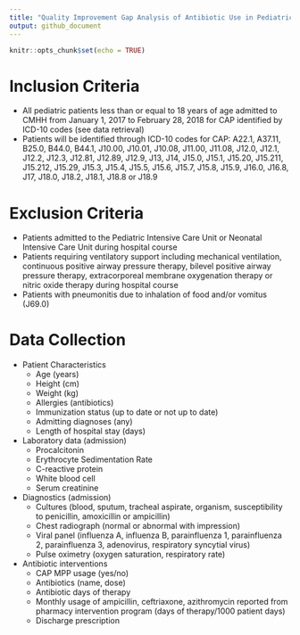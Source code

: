 ```yaml
---
title: "Quality Improvement Gap Analysis of Antibiotic Use in Pediatric Patients with Community Acquired Pneumonia"
output: github_document
---
```


```r
knitr::opts_chunk$set(echo = TRUE)
```

# Inclusion Criteria
* All pediatric patients less than or equal to 18 years of age admitted to CMHH from January 1, 2017 to February 28, 2018 for CAP identified by ICD-10 codes (see data retrieval)
* Patients will be identified through ICD-10 codes for CAP: A22.1, A37.11, B25.0, B44.0, B44.1, J10.00, J10.01, J10.08, J11.00, J11.08, J12.0, J12.1, J12.2, J12.3, J12.81, J12.89, J12.9, J13, J14, J15.0, J15.1, J15.20, J15.211, J15.212, J15.29, J15.3, J15.4, J15.5, J15.6, J15.7, J15.8, J15.9, J16.0, J16.8, J17, J18.0, J18.2, J18.1, J18.8 or J18.9

# Exclusion Criteria
* Patients admitted to the Pediatric Intensive Care Unit or Neonatal Intensive Care Unit during hospital course
* Patients requiring ventilatory support including mechanical ventilation, continuous positive airway pressure therapy, bilevel positive airway pressure therapy, extracorporeal membrane oxygenation therapy or nitric oxide therapy during hospital course
* Patients with pneumonitis due to inhalation of food and/or vomitus (J69.0)

# Data Collection
* Patient Characteristics
    - Age (years)
    - Height (cm)
    - Weight (kg)
    - Allergies (antibiotics)
    - Immunization status (up to date or not up to date)
    - Admitting diagnoses (any)
    - Length of hospital stay (days)
* Laboratory data (admission)
    - Procalcitonin 
    - Erythrocyte Sedimentation Rate 
    - C-reactive protein 
    - White blood cell 
    - Serum creatinine 
* Diagnostics (admission)
    - Cultures (blood, sputum, tracheal aspirate, organism, susceptibility to penicillin, amoxicillin or ampicillin) 
    - Chest radiograph (normal or abnormal with impression) 
    - Viral panel  (influenza A, influenza B, parainfluenza 1, parainfluenza 2, parainfluenza 3, adenovirus, respiratory syncytial virus)
    - Pulse oximetry (oxygen saturation, respiratory rate) 
* Antibiotic interventions
    - CAP MPP usage (yes/no)
    - Antibiotics (name, dose)
    - Antibiotic days of therapy
    - Monthly usage of ampicillin, ceftriaxone, azithromycin  reported from pharmacy intervention program (days of therapy/1000 patient days)  
    - Discharge prescription

